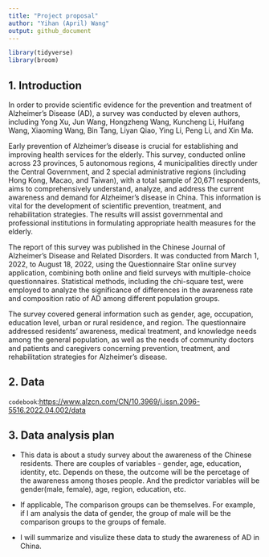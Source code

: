 ```yaml
---
title: "Project proposal"
author: "Yihan (April) Wang"
output: github_document
---
```


```r
library(tidyverse)
library(broom)
```

## 1. Introduction

In order to provide scientific evidence for the prevention and treatment of Alzheimer's Disease (AD), a survey was conducted by eleven authors, including Yong Xu, Jun Wang, Hongzheng Wang, Kuncheng Li, Huifang Wang, Xiaoming Wang, Bin Tang, Liyan Qiao, Ying Li, Peng Li, and Xin Ma.


Early prevention of Alzheimer's disease is crucial for establishing and improving health services for the elderly. This survey, conducted online across 23 provinces, 5 autonomous regions, 4 municipalities directly under the Central Government, and 2 special administrative regions (including Hong Kong, Macao, and Taiwan), with a total sample of 20,671 respondents, aims to comprehensively understand, analyze, and address the current awareness and demand for Alzheimer's disease in China. This information is vital for the development of scientific prevention, treatment, and rehabilitation strategies. The results will assist governmental and professional institutions in formulating appropriate health measures for the elderly.

The report of this survey was published in the Chinese Journal of Alzheimer's Disease and Related Disorders. It was conducted from March 1, 2022, to August 18, 2022, using the Questionnaire Star online survey application, combining both online and field surveys with multiple-choice questionnaires. Statistical methods, including the chi-square test, were employed to analyze the significance of differences in the awareness rate and composition ratio of AD among different population groups.

The survey covered general information such as gender, age, occupation, education level, urban or rural residence, and region. The questionnaire addressed residents' awareness, medical treatment, and knowledge needs among the general population, as well as the needs of community doctors and patients and caregivers concerning prevention, treatment, and rehabilitation strategies for Alzheimer's disease.



## 2. Data

`codebook`:<https://www.alzcn.com/CN/10.3969/j.issn.2096-5516.2022.04.002/data>


## 3. Data analysis plan

 - This data is about a study survey about the awareness of the Chinese residents. There are couples of variables - gender, age, education, identity, etc. Depends on these, the outcome will be the percetage of the awareness among thoses people. And the predictor variables will be gender(male, female), age, region, education, etc.

 - If applicable, The comparison groups can be themselves. For example, if I am analysis the data of gender, the group of male will be the comparison groups to the groups of female.

 -  I will summarize and visulize these data to study the awareness of AD in China.




